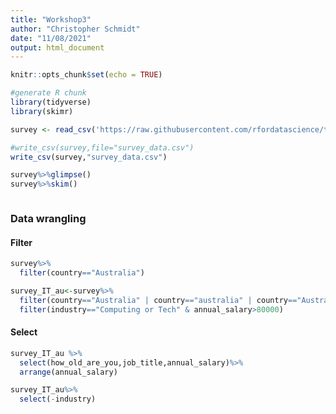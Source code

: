 ```yaml
---
title: "Workshop3"
author: "Christopher Schmidt"
date: "11/08/2021"
output: html_document
---
```


```r
knitr::opts_chunk$set(echo = TRUE)
```

```r
#generate R chunk
library(tidyverse)
library(skimr)

survey <- read_csv('https://raw.githubusercontent.com/rfordatascience/tidytuesday/master/data/2021/2021-05-18/survey.csv')

#write_csv(survey,file="survey_data.csv")
write_csv(survey,"survey_data.csv")

survey%>%glimpse()
survey%>%skim()



```

### Data wrangling

#### Filter

```r
survey%>%
  filter(country=="Australia")

survey_IT_au<-survey%>%
  filter(country=="Australia" | country=="australia" | country=="Australi")%>%
  filter(industry=="Computing or Tech" & annual_salary>80000)
```


#### Select

```r
survey_IT_au %>%
  select(how_old_are_you,job_title,annual_salary)%>%
  arrange(annual_salary)

survey_IT_au%>%
  select(-industry)
```

